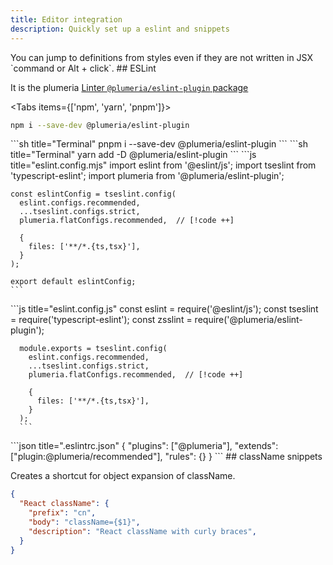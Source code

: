 ```yaml
---
title: Editor integration
description: Quickly set up a eslint and snippets
---
```


<Callout title="It is Good know">
  You can jump to definitions from styles even if they are not written in JSX `command or Alt + click`.
</Callout>

<Steps>
<Step>
## ESLint

It is the plumeria [Linter `@plumeria/eslint-plugin` package](https://www.npmjs.com/package/@plumeria/eslint-plugin)

<Tabs items={['npm',  'yarn', 'pnpm']}>
<Tab>
```sh title="Terminal"
npm i --save-dev @plumeria/eslint-plugin
```
</Tab>
<Tab>
```sh title="Terminal"
pnpm i --save-dev @plumeria/eslint-plugin
```
</Tab>
<Tab>
```sh title="Terminal"
yarn add -D @plumeria/eslint-plugin
```
</Tab>
</Tabs>
<Tabs items={['Flat Config ESM', 'CJS', 'eslint8']}>
  <Tab>
    ```js title="eslint.config.mjs"
    import eslint from '@eslint/js';
    import tseslint from 'typescript-eslint';
    import plumeria from '@plumeria/eslint-plugin';

    const eslintConfig = tseslint.config(
      eslint.configs.recommended,
      ...tseslint.configs.strict,
      plumeria.flatConfigs.recommended,  // [!code ++]

      {
        files: ['**/*.{ts,tsx}'],
      }
    );

    export default eslintConfig;
    ```

  </Tab>
    <Tab>
      ```js title="eslint.config.js"
      const eslint = require('@eslint/js');
      const tseslint = require('typescript-eslint');
      const zsslint = require('@plumeria/eslint-plugin');

      module.exports = tseslint.config(
        eslint.configs.recommended,
        ...tseslint.configs.strict,
        plumeria.flatConfigs.recommended,  // [!code ++]

        {
          files: ['**/*.{ts,tsx}'],
        }
      );
      ```

  </Tab>
  <Tab>
    ```json title=".eslintrc.json"
    {
      "plugins": ["@plumeria"],
      "extends": ["plugin:@plumeria/recommended"],     
      "rules": {}
    }
    ```
</Tab>
</Tabs>
</Step>
<Step>
## className snippets

Creates a shortcut for object expansion of className.
```json
{
  "React className": {
    "prefix": "cn",
    "body": "className={$1}",
    "description": "React className with curly braces",
  }
}
```
</Step>
</Steps>
<Cards>
  <Card title="See more about @plumeria/eslint-plugin" href="/docs/reference/eslint-plugin" />
</Cards>